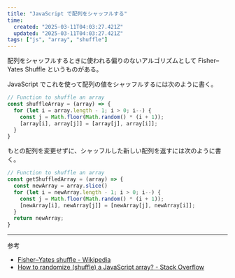 ```yaml
---
title: "JavaScript で配列をシャッフルする"
time:
  created: "2025-03-11T04:03:27.421Z"
  updated: "2025-03-11T04:03:27.421Z"
tags: ["js", "array", "shuffle"]
---
```


配列をシャッフルするときに使われる偏りのないアルゴリズムとして Fisher–Yates Shuffle というものがある。

JavaScript でこれを使って配列の値をシャッフルするには次のように書く。

```js
// Function to shuffle an array
const shuffleArray = (array) => {
  for (let i = array.length - 1; i > 0; i--) {
    const j = Math.floor(Math.random() * (i + 1));
    [array[i], array[j]] = [array[j], array[i]];
  }
}
```

もとの配列を変更せずに、シャッフルした新しい配列を返すには次のように書く。

```js
// Function to shuffle an array
const getShuffledArray = (array) => {
  const newArray = array.slice()
  for (let i = newArray.length - 1; i > 0; i--) {
    const j = Math.floor(Math.random() * (i + 1));
    [newArray[i], newArray[j]] = [newArray[j], newArray[i]];
  }
  return newArray;
}
```

---

参考

- [Fisher–Yates shuffle - Wikipedia](https://en.wikipedia.org/wiki/Fisher%E2%80%93Yates_shuffle#JavaScript_implementation)
- [How to randomize (shuffle) a JavaScript array? - Stack Overflow](https://stackoverflow.com/questions/2450954/how-to-randomize-shuffle-a-javascript-array)
